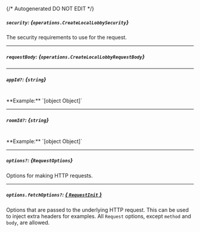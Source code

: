 {/* Autogenerated DO NOT EDIT  */}

##### `security`: *{`operations.CreateLocalLobbySecurity`}*
The security requirements to use for the request.
<Collapsible openLabel={Labels.showProperties} closeLabel={Labels.hideProperties}>
    <CreateLocalLobbySecurity/>
</Collapsible>

---
##### `requestBody`: *{`operations.CreateLocalLobbyRequestBody`}*
<Collapsible openLabel={Labels.showProperties} closeLabel={Labels.hideProperties}>
    <CreateLocalLobbyRequestBody/>
</Collapsible>

---
##### `appId?`: *{`string`}*
<br/>
**Example:** `[object Object]`

---
##### `roomId?`: *{`string`}*
<br/>
**Example:** `[object Object]`

---
##### `options?`: *{`RequestOptions`}*
Options for making HTTP requests.

---
##### `options.fetchOptions?`: [*{ `RequestInit` }*](https://developer.mozilla.org/en-US/docs/Web/API/Request/Request#options)
Options that are passed to the underlying HTTP request. This can be used to inject extra headers for examples. All `Request` options, except `method` and `body`, are allowed.


